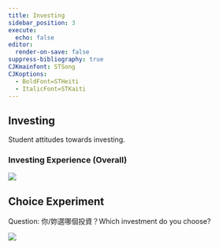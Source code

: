 ```yaml
---
title: Investing
sidebar_position: 3
execute:
  echo: false
editor:
  render-on-save: false
suppress-bibliography: true
CJKmainfont: STSong
CJKoptions:
  - BoldFont=STHeiti
  - ItalicFont=STKaiti
---
```





## Investing

Student attitudes towards investing.

### Investing Experience (Overall)

![](investing_files/figure-markdown_strict/cell-3-output-1.png)

## Choice Experiment

Question: 你/妳選哪個投資？Which investment do you choose?

![](investing_files/figure-markdown_strict/cell-4-output-1.png)
